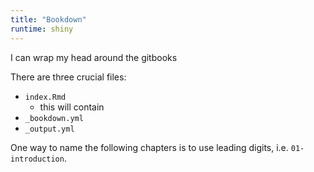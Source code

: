 ```yaml
---
title: "Bookdown"
runtime: shiny
---
```


I can wrap my head around the gitbooks

There are three crucial files:

* `index.Rmd`
    - this will contain  
* `_bookdown.yml`
* `_output.yml`

One way to name the following chapters is to use leading digits, i.e. `01-introduction`.

